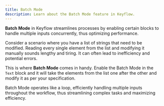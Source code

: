 ```yaml
---
title: Batch Mode
description: Learn about the Batch Mode feature in Keyflow.
---
```


**Batch Mode** in Keyflow streamlines processes by enabling certain blocks to handle multiple inputs concurrently, thus optimizing performance.

Consider a scenario where you have a list of strings that need to be modified. Reading every single element from the list and modifying it manually sounds lengthy and tiring. It can often lead to inefficiency and potential errors.

This is where **Batch Mode** comes in handy. Enable the Batch Mode in the `Text` block and it will take the elements from the list one after the other and modify it as per your specification.

Batch Mode operates like a loop, efficiently handling multiple inputs throughout the workflow, thus streamlining complex tasks and maximizing efficiency.
